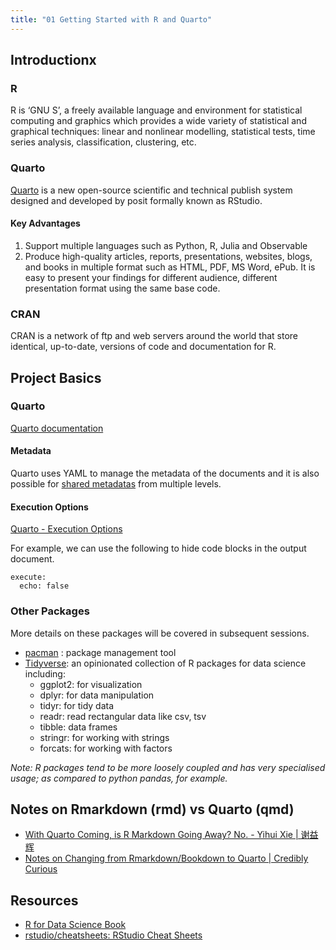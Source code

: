 ```yaml
---
title: "01 Getting Started with R and Quarto"
---
```


## Introductionx

### R

R is 'GNU S', a freely available language and environment for statistical computing and graphics which provides a wide variety of statistical and graphical techniques: linear and nonlinear modelling, statistical tests, time series analysis, classification, clustering, etc.

### Quarto

[Quarto](https://quarto.org/) is a new open-source scientific and technical publish system designed and developed by posit formally known as RStudio.

#### Key Advantages

1.  Support multiple languages such as Python, R, Julia and Observable
2.  Produce high-quality articles, reports, presentations, websites, blogs, and books in multiple format such as HTML, PDF, MS Word, ePub. It is easy to present your findings for different audience, different presentation format using the same base code.

### CRAN

CRAN is a network of ftp and web servers around the world that store identical, up-to-date, versions of code and documentation for R.

## Project Basics

### Quarto

[Quarto documentation](https://quarto.org/docs/projects/quarto-projects.html)

#### Metadata

Quarto uses YAML to manage the metadata of the documents and it is also possible for [shared metadatas](https://quarto.org/docs/projects/quarto-projects.html#shared-metadata) from multiple levels.

#### Execution Options

[Quarto - Execution Options](https://quarto.org/docs/computations/execution-options.html)

For example, we can use the following to hide code blocks in the output document.

    execute:
      echo: false

### Other Packages

More details on these packages will be covered in subsequent sessions.

-   [pacman](https://cran.r-project.org/web/packages/pacman/index.html) : package management tool
-   [Tidyverse](https://www.tidyverse.org/packages): an opinionated collection of R packages for data science including:
    -   ggplot2: for visualization
    -   dplyr: for data manipulation
    -   tidyr: for tidy data
    -   readr: read rectangular data like csv, tsv
    -   tibble: data frames
    -   stringr: for working with strings
    -   forcats: for working with factors

*Note: R packages tend to be more loosely coupled and has very specialised usage; as compared to python pandas, for example.*

## Notes on Rmarkdown (rmd) vs Quarto (qmd)

-   [With Quarto Coming, is R Markdown Going Away? No. - Yihui Xie \| 谢益辉](https://yihui.org/en/2022/04/quarto-r-markdown/)
-   [Notes on Changing from Rmarkdown/Bookdown to Quarto \| Credibly Curious](https://www.njtierney.com/post/2022/04/11/rmd-to-qmd/)

## Resources

-   [R for Data Science Book](https://r4ds.had.co.nz/)
-   [rstudio/cheatsheets: RStudio Cheat Sheets](https://github.com/rstudio/cheatsheets)
